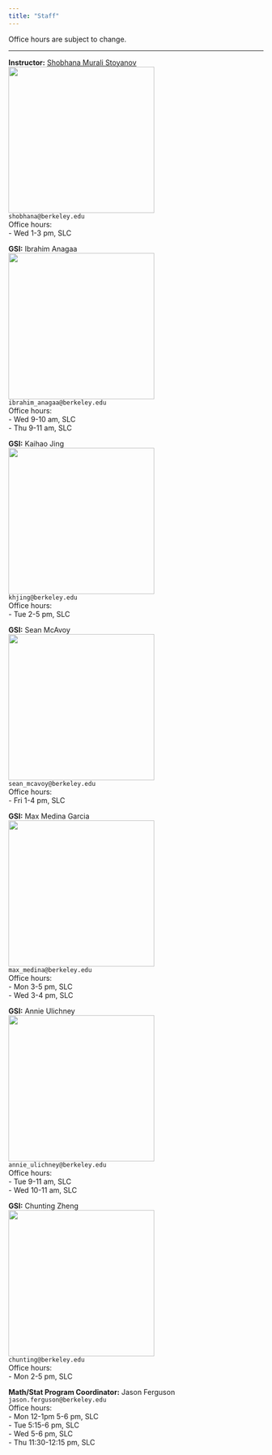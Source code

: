 ```yaml
---
title: "Staff"
---
```



Office hours are subject to change.

-----

::: {.grid}

::: {.g-col-4}
**Instructor:** <a href="https://www.stat.berkeley.edu/~shobhana/" target='_blank'>Shobhana Murali Stoyanov</a><br>
![](/assets/shobhana.jpg){width=3in} <br>
`shobhana@berkeley.edu`<br>
Office hours: <br>
- Wed 1-3 pm, SLC <br>
:::

::: {.g-col-4}
**GSI:** Ibrahim Anagaa</a><br>
![](/assets/ibrahim.jpg){width=3in} <br>
`ibrahim_anagaa@berkeley.edu`<br>
Office hours:<br>
- Wed 9-10 am, SLC<br>
- Thu 9-11 am, SLC
:::

::: {.g-col-4}
**GSI:** Kaihao Jing</a><br>
![](/assets/kaihao.jpg){width=3in} <br>
`khjing@berkeley.edu`<br>
Office hours:<br>
- Tue  2-5 pm, SLC
:::

::: {.g-col-4}
**GSI:** Sean McAvoy</a><br>
![](/assets/sean.jpg){width=3in} <br>
`sean_mcavoy@berkeley.edu`<br>
Office hours:<br>
- Fri 1-4 pm, SLC
:::

::: {.g-col-4}
**GSI:** Max Medina Garcia</a><br>
![](/assets/max.jpg){width=3in} <br>
`max_medina@berkeley.edu`<br>
Office hours:<br>
- Mon 3-5 pm, SLC<br>
- Wed 3-4 pm, SLC
:::

::: {.g-col-4}
**GSI:** Annie Ulichney</a><br>
![](/assets/annie.jpeg){width=3in} <br>
`annie_ulichney@berkeley.edu`<br>
Office hours:<br>
- Tue 9-11 am, SLC<br>
- Wed 10-11 am, SLC
:::

::: {.g-col-4}
**GSI:** Chunting Zheng </a><br>
![](/assets/chunting.png){width=3in} <br>
`chunting@berkeley.edu`<br>
Office hours:<br>
- Mon 2-5 pm, SLC
:::

::: {.g-col-4}
**Math/Stat Program Coordinator:** Jason Ferguson</a><br>
`jason.ferguson@berkeley.edu`<br>
Office hours:<br>
- Mon 12-1pm 5-6 pm, SLC<br>
- Tue 5:15-6 pm, SLC<br>
- Wed 5-6 pm, SLC<br>
- Thu 11:30-12:15 pm, SLC
:::

:::

